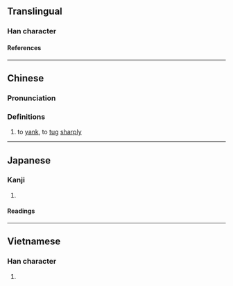 {{character info/new}}
==Translingual==

===Han character===
{{Han char|rn=64|rad=手|as=04|sn=7|four=50017|canj=QPU|ids=⿰扌屯}}

====References====
{{Han ref|kx=0419.170|dkj=11850|dj=0766.090|hdz=31835.030|uh=627D}}

----

==Chinese==
{{zh-forms|alt=頓,扥,𢻴,㩐}}
{{zh-wp|yue}}

===Pronunciation===
{{zh-pron
|m=dèn
|c=dan3,dan6
|mc=y
|oc=y
|cat=
}}

{{attn|zhx-teo|Fielde (1883): 摧 tùn "to jerk; to pull at violently"?}}

===Definitions===
{{zh-hanzi}}

# to [[yank]], to [[tug]] [[sharply]]

----

==Japanese==

===Kanji===
{{ja-kanji|grade=|rs=手04}}

# {{defn|lang=ja|sort=手04}}

====Readings====
{{ja-readings
|on=とん
|kun=ひく
}}

----

==Vietnamese==

===Han character===
{{vi-readings|rs=手04|reading=đùn}}

# {{defn|lang=vi|sort=手04}}